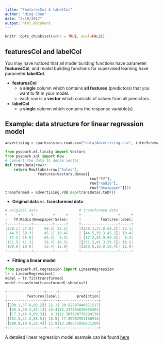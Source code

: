 ```yaml
---
title: "FeaturesCol & labelCol"
author: "Ming Chen"
date: "2/19/2017"
output: html_document
---
```


```r
knitr::opts_chunk$set(echo = TRUE, eval=FALSE)
```

## **featuresCol** and **labelCol**

You may have noticed that all model building functions have parameter **featuresCol**, and model building functions for supervised learning have parameter **labelCol**.

* **featuresCol**
    + a **single** column which contains **all features** (predictors) that you want to fit in your model.
    + each row is a **vector** which consists of values from all predictors.
  
* **labelCol**
    + a **single** column which contains the response variable(s).

## **Example: data structure for linear regression model**

```python
advertising = sparksession.read.csv("data/Advertising.csv", inferSchema=True, header=True)
```

```python
from pyspark.ml.linalg import Vectors
from pyspark.sql import Row
# convert the data to dense vector
def transData(row):
    return Row(label=row["Sales"],
               features=Vectors.dense([
                                       row["TV"],
                                       row["Radio"],
                                       row["Newspaper"]]))
transformed = advertising.rdd.map(transData).toDF()                                     
```

* **Original data** vs. **transformed data**

```python
# original data                   # transformed data
+-----+-----+---------+-----+     +-----------------+-----+
|   TV|Radio|Newspaper|Sales|     |         features|label|
+-----+-----+---------+-----+     +-----------------+-----+
|230.1| 37.8|     69.2| 22.1|     |[230.1,37.8,69.2]| 22.1|
| 44.5| 39.3|     45.1| 10.4|     | [44.5,39.3,45.1]| 10.4|
| 17.2| 45.9|     69.3|  9.3|     | [17.2,45.9,69.3]|  9.3|
|151.5| 41.3|     58.5| 18.5|     |[151.5,41.3,58.5]| 18.5|
|180.8| 10.8|     58.4| 12.9|     |[180.8,10.8,58.4]| 12.9|
+-----+-----+---------+-----+     +-----------------+-----+
```

* **Fitting a linear model**

```python
from pyspark.ml.regression import LinearRegression
lr = LinearRegression()
model = lr.fit(transformed)
model.transform(transformed).show(n=5)
```

```python
+-----------------+-----+------------------+
|         features|label|        prediction|
+-----------------+-----+------------------+
|[230.1,37.8,69.2]| 22.1| 20.52397440971517|
| [44.5,39.3,45.1]| 10.4|12.337854820894362|
| [17.2,45.9,69.3]|  9.3|12.307670779994238|
|[151.5,41.3,58.5]| 18.5| 17.59782951168913|
|[180.8,10.8,58.4]| 12.9|13.188671856831299|
+-----------------+-----+------------------+
```

A detailed linear regression model example can be found [here](linearRegression.html)